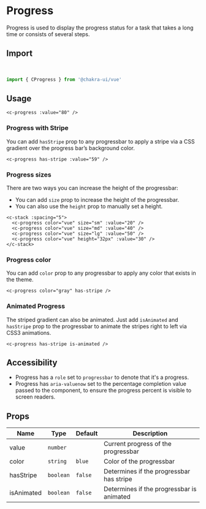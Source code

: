 
<SEO
  title="Progress"
  description="Progress is used to display the progress status for a task that takes a long time or consists of several steps."
/>

# Progress

Progress is used to display the progress status for a task that takes a long time or consists of several steps.

<carbon-ad />

## Import

<br />

```js
import { CProgress } from '@chakra-ui/vue'
```

## Usage

```vue live=true
<c-progress :value="80" />
```

### Progress with Stripe

You can add `hasStripe` prop to any progressbar to apply a stripe via a CSS
gradient over the progress bar’s background color.

```vue live=true
<c-progress has-stripe :value="59" />
```

### Progress sizes

There are two ways you can increase the height of the progressbar:

- You can add `size` prop to increase the height of the progressbar.
- You can also use the `height` prop to manually set a height.

```vue live=true
<c-stack :spacing="5">
  <c-progress color="vue" size="sm" :value="20" />
  <c-progress color="vue" size="md" :value="40" />
  <c-progress color="vue" size="lg" :value="50" />
  <c-progress color="vue" height="32px" :value="30" />
</c-stack>
```

### Progress color

You can add `color` prop to any progressbar to apply any color that exists in
the theme.

```vue live=true
<c-progress color="gray" has-stripe />
```

### Animated Progress

The striped gradient can also be animated. Just add `isAnimated` and `hasStripe`
prop to the progressbar to animate the stripes right to left via CSS3
animations.

```vue live=true
<c-progress has-stripe is-animated />
```

## Accessibility

- Progress has a `role` set to `progressbar` to denote that it's a progress.
- Progress has `aria-valuenow` set to the percentage completion value passed to
  the component, to ensure the progress percent is visible to screen readers.

## Props

| Name       | Type      | Default | Description                               |
| ---------- | --------- | ------- | ----------------------------------------- |
| value      | `number`  |         | Current progress of the progressbar       |
| color      | `string`  | `blue`  | Color of the progressbar                  |
| hasStripe  | `boolean` | `false` | Determines if the progressbar has stripe  |
| isAnimated | `boolean` | `false` | Determines if the progressbar is animated |
